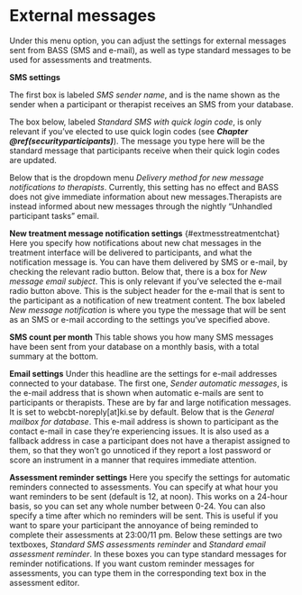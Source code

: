 # External messages {#extmess}
Under this menu option, you can adjust the settings for external messages sent from BASS (SMS and e-mail), as well as type standard messages to be used for assessments and treatments.

**SMS settings**

The first box is labeled *SMS sender name*, and is the name shown as the sender when a participant or therapist receives an SMS from your database.

The box below, labeled *Standard SMS with quick login code*, is only relevant if you’ve elected to use quick login codes (see ***Chapter \@ref(securityparticipants)***). The message you type here will be the standard message that participants receive when their quick login codes are updated.

Below that is the dropdown menu *Delivery method for new message notifications to therapists*. Currently, this setting has no effect and BASS does not give immediate information about new messages.Therapists are instead informed about new messages through the nightly "Unhandled participant tasks" email.

**New treatment message notification settings** {#extmesstreatmentchat}
Here you specify how notifications about new chat messages in the treatment interface will be delivered to participants, and what the notification message is. You can have them delivered by SMS or e-mail, by checking the relevant radio button.
Below that, there is a box for *New message email subject*. This is only relevant if you’ve selected the e-mail radio button above. This is the subject header for the e-mail that is sent to the participant as a notification of new treatment content.
The box labeled *New message notification* is where you type the message that will be sent as an SMS or e-mail according to the settings you’ve specified above.

**SMS count per month**
This table shows you how many SMS messages have been sent from your database on a monthly basis, with a total summary at the bottom.

**Email settings**
Under this headline are the settings for e-mail addresses connected to your database. The first one, *Sender automatic messages*, is the e-mail address that is shown when automatic e-mails are sent to participants or therapists. These are by far and large notification messages. It is set to webcbt-noreply[at]ki.se by default.
Below that is the *General mailbox for database*. This e-mail address is shown to participant as the contact e-mail in case they’re experiencing issues. It is also used as a fallback address in case a participant does not have a therapist assigned to them, so that they won’t go unnoticed if they report a lost password or score an instrument in a manner that requires immediate attention.

**Assessment reminder settings**
Here you specify the settings for automatic reminders connected to assessments. You can specify at what hour you want reminders to be sent (default is 12, at noon). This works on a 24-hour basis, so you can set any whole number between 0-24.
You can also specify a time after which no reminders will be sent. This is useful if you want to spare your participant the annoyance of being reminded to complete their assessments at 23:00/11 pm.
Below these settings are two textboxes, *Standard SMS assessments reminder* and *Standard email assessment reminder*. In these boxes you can type standard messages for reminder notifications. If you want custom reminder messages for assessments, you can type them in the corresponding text box in the assessment editor.
